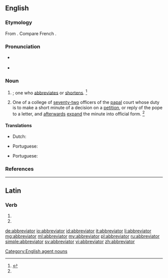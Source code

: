 ==English==

===Etymology===
From {{etyl|LL.|en}} {{m|la|abbreviātor}}. Compare French {{m|fr|abbréviateur}}.

===Pronunciation===
* {{a|RP}} {{IPA|/əˈbɹiː.viˌeɪ.tə/|/-ɛɪ.tə/|lang=en}}
* {{a|GenAm}} {{IPA|/əˈbɹi.viˌeɪ.təɹ/|lang=en}}

===Noun===
{{en-noun}}

# {{non-gloss definition|[[agent noun|Agent noun]] of [[abbreviate]]}}; one who [[abbreviates]] or [[shortens]]. {{defdate|Early 16<sup>th</sup> century.}}<ref name=SOED>{{R:SOED5|page=3}}</ref>
# {{lb|en|history|Roman Catholicism}} One of a college of [[seventy-two]] officers of the [[papal]] court whose duty is to make a short minute of a decision on a [[petition]], or reply of the pope to a letter, and [[afterwards]] [[expand]] the minute into official form. {{defdate|Mid 16<sup>th</sup> century.}}<ref name=SOED/>

====Translations====
{{trans-top|one who abbreviates}}
* Dutch: {{t|nl|afkorter|m}}
{{trans-mid}}
* Portuguese: {{t|pt|abreviador|m}}
{{trans-bottom}}

{{trans-top|papal officer}}
* Portuguese: {{t|pt|breviador|m}}
{{trans-mid}}
{{trans-bottom}}

===References===
<references/>

[[Category:English agent nouns]]

----

==Latin==

===Verb===
{{la-verb-form|abbreviātor}}

# {{inflection of|abbreviō||2|s|futr|pasv|impr|lang=la}}
# {{inflection of|abbreviō||3|s|futr|pasv|impr|lang=la}}

[[de:abbreviator]]
[[io:abbreviator]]
[[id:abbreviator]]
[[it:abbreviator]]
[[li:abbreviator]]
[[mg:abbreviator]]
[[ml:abbreviator]]
[[my:abbreviator]]
[[pl:abbreviator]]
[[ru:abbreviator]]
[[simple:abbreviator]]
[[sv:abbreviator]]
[[vi:abbreviator]]
[[zh:abbreviator]]